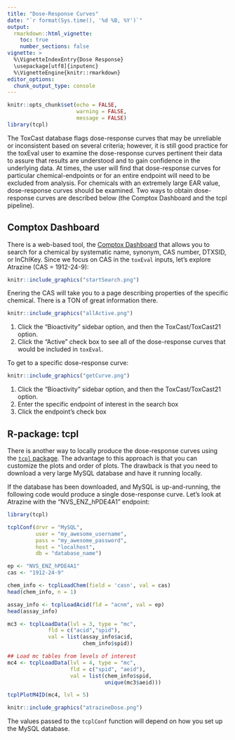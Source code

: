 ```yaml
---
title: "Dose-Response Curves"
date: "`r format(Sys.time(), '%d %B, %Y')`"
output: 
  rmarkdown::html_vignette:
    toc: true
    number_sections: false
vignette: >
  %\VignetteIndexEntry{Dose Response}
  \usepackage[utf8]{inputenc}
  %\VignetteEngine{knitr::rmarkdown}
editor_options: 
  chunk_output_type: console
---
```


```r
knitr::opts_chunk$set(echo = FALSE,
                      warning = FALSE,
                      message = FALSE)
library(tcpl)
```

The ToxCast database flags dose-response curves that may be unreliable or inconsistent based on several criteria; however, it is still good practice for the toxEval user to examine the dose-response curves pertinent their data to assure that results are understood and to gain confidence in the underlying data. At times, the user will find that dose-response curves for particular  chemical-endpoints or for an entire endpoint will need to be excluded from analysis. For chemicals with an extremely large EAR value, dose-response curves should be examined. Two ways to obtain dose-response curves are described below (the Comptox Dashboard and the tcpl pipeline).

## Comptox Dashboard

There is a web-based tool, the [Comptox Dashboard](https://comptox.epa.gov/dashboard) that allows you to search for a chemical by systematic name, synonym, CAS number, DTXSID, or InChIKey. Since we focus on CAS in the `toxEval` inputs, let's explore Atrazine (CAS = 1912-24-9):

```r
knitr::include_graphics("startSearch.png")
```


Enering the CAS will take you to a page describing properties of the specific chemical. There is a TON of great information there.

```r
knitr::include_graphics("allActive.png")
```

1. Click the "Bioactivity" sidebar option, and then the ToxCast/ToxCast21 option.
2. Click the "Active" check box to see all of the dose-response curves that would be included in `toxEval`.


To get to a specific dose-response curve:

```r
knitr::include_graphics("getCurve.png")
```


1. Click the "Bioactivity" sidebar option, and then the ToxCast/ToxCast21 option. 
2. Enter the specific endpoint of interest in the search box
3. Click the endpoint's check box

## R-package: tcpl

There is another way to locally produce the dose-response curves using the [`tcpl` package](https://cran.r-project.org/web/packages/tcpl/index.html). The advantage to this approach is that you can customize the plots and order of plots. The drawback is that you need to download a very large MySQL database and have it running locally. 

If the database has been downloaded, and MySQL is up-and-running, the following code would produce a single dose-response curve. Let's look at Atrazine with the "NVS_ENZ_hPDE4A1" endpoint:

```r
library(tcpl)

tcplConf(drvr = "MySQL", 
         user = "my_awesome_username",
         pass = "my_awesome_password",
         host = "localhost", 
         db = "database_name")

ep <- "NVS_ENZ_hPDE4A1"
cas <- "1912-24-9"

chem_info <- tcplLoadChem(field = 'casn', val = cas)
head(chem_info, n = 1)

assay_info <- tcplLoadAcid(fld = "acnm", val = ep)
head(assay_info)

mc3 <- tcplLoadData(lvl = 3, type = "mc", 
             fld = c("acid","spid"), 
             val = list(assay_info$acid,
                        chem_info$spid))

## Load mc tables from levels of interest
mc4 <- tcplLoadData(lvl = 4, type = "mc", 
                    fld = c("spid", "aeid"), 
                    val = list(chem_info$spid,
                               unique(mc3$aeid)))

tcplPlotM4ID(mc4, lvl = 5)

```

```r
knitr::include_graphics("atrazineDose.png")
```


The values passed to the `tcplConf` function will depend on how you set up the MySQL database.



